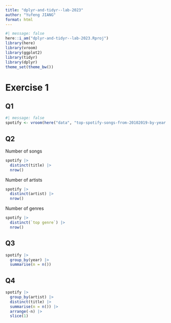 ```yaml
---
title: "dplyr-and-tidyr--lab-2023"
author: "Yufeng JIANG"
format: html
---
```


```r
#| message: false
here::i_am("dplyr-and-tidyr--lab-2023.Rproj")
library(here)
library(vroom)
library(ggplot2)
library(tidyr)
library(dplyr)
theme_set(theme_bw())
```
# Exercise 1

## Q1
```r
#| message: false
spotify <- vroom(here("data", "top-spotify-songs-from-20102019-by-year.csv"))
```
## Q2
Number of songs
```r
spotify |> 
  distinct(title) |>
  nrow()
```

Number of artists
```r
spotify |>
  distinct(artist) |>
  nrow()
```

Number of genres
```r
spotify |>
  distinct(`top genre`) |>
  nrow()
```
## Q3
```r
spotify |>
  group_by(year) |>
  summarise(n = n())
```
## Q4
```r
spotify |>
  group_by(artist) |>
  distinct(title) |>
  summarise(n = n()) |>
  arrange(-n) |>
  slice(1)
```



